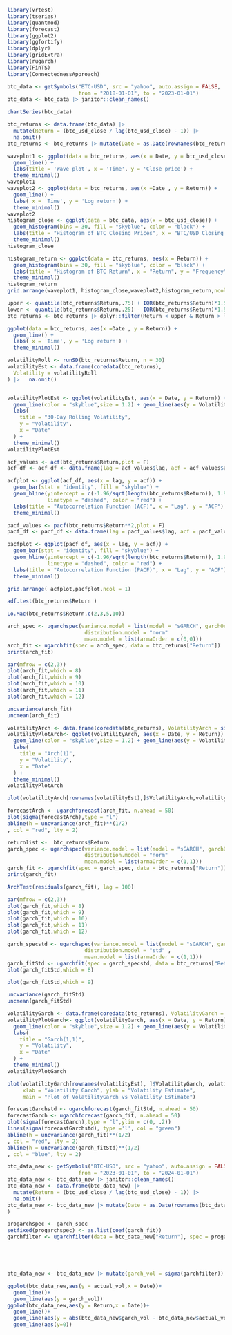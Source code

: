 ```r
library(vrtest)
library(tseries)
library(quantmod) 
library(forecast)
library(ggplot2) 
library(ggfortify)
library(dplyr)
library(gridExtra)
library(rugarch)
library(FinTS) 
library(ConnectednessApproach) 

```


```r
btc_data <- getSymbols("BTC-USD", src = "yahoo", auto.assign = FALSE, 
                       from = "2018-01-01", to = "2023-01-01")
btc_data <- btc_data |> janitor::clean_names()

```
```r
chartSeries(btc_data)
```


```r
btc_returns <- data.frame(btc_data) |> 
  mutate(Return = (btc_usd_close / lag(btc_usd_close) - 1)) |> 
  na.omit() 
btc_returns <- btc_returns |> mutate(Date = as.Date(rownames(btc_returns)))
```
```r
waveplot1 <- ggplot(data = btc_returns, aes(x = Date, y = btc_usd_close )) +
  geom_line() +
  labs(title = 'Wave plot', x = 'Time', y = 'Close price') +
  theme_minimal()
waveplot1
waveplot2 <- ggplot(data = btc_returns, aes(x =Date , y = Return)) +
  geom_line() +
  labs( x = 'Time', y = 'Log return') +
  theme_minimal()
waveplot2
histogram_close <- ggplot(data = btc_data, aes(x = btc_usd_close)) +
  geom_histogram(bins = 30, fill = "skyblue", color = "black") +
  labs(title = "Histogram of BTC Closing Prices", x = "BTC/USD Closing Price", y = "Frequency") +
  theme_minimal()
histogram_close

histogram_return <- ggplot(data = btc_returns, aes(x = Return)) +
  geom_histogram(bins = 30, fill = "skyblue", color = "black") +
  labs(title = "Histogram of BTC Return", x = "Return", y = "Frequency") +
  theme_minimal()
histogram_return
grid.arrange(waveplot1, histogram_close,waveplot2,histogram_return,ncol = 2)

```
```r

upper <- quantile(btc_returns$Return,.75) + IQR(btc_returns$Return)*1.5
lower <- quantile(btc_returns$Return,.25) - IQR(btc_returns$Return)*1.5
btc_returns <- btc_returns |> dplyr::filter(Return < upper & Return > lower)
```
```r
ggplot(data = btc_returns, aes(x =Date , y = Return)) +
  geom_line() +
  labs( x = 'Time', y = 'Log return') +
  theme_minimal()
```


```r
volatilityRoll <- runSD(btc_returns$Return, n = 30) 
volatilityEst <- data.frame(coredata(btc_returns),
  Volatility = volatilityRoll
) |>   na.omit() 


volatilityPlotEst <- ggplot(volatilityEst, aes(x = Date, y = Return)) +
  geom_line(color = "skyblue",size = 1.2) + geom_line(aes(y = Volatility),color = "darkblue") +
  labs(
    title = "30-Day Rolling Volatility",
    y = "Volatility",
    x = "Date"
  ) +
  theme_minimal()
volatilityPlotEst
```
```r
acf_values <- acf(btc_returns$Return,plot = F)
acf_df <- acf_df <- data.frame(lag = acf_values$lag, acf = acf_values$acf)

acfplot <- ggplot(acf_df, aes(x = lag, y = acf)) +
  geom_bar(stat = "identity", fill = "skyblue") +
  geom_hline(yintercept = c(-1.96/sqrt(length(btc_returns$Return)), 1.96/sqrt(length(btc_returns$Return))), 
             linetype = "dashed", color = "red") +
  labs(title = "Autocorrelation Function (ACF)", x = "Lag", y = "ACF") +
  theme_minimal()

pacf_values <- pacf(btc_returns$Return**2,plot = F)
pacf_df <- pacf_df <- data.frame(lag = pacf_values$lag, acf = pacf_values$acf)

pacfplot <- ggplot(pacf_df, aes(x = lag, y = acf)) +
  geom_bar(stat = "identity", fill = "skyblue") +
  geom_hline(yintercept = c(-1.96/sqrt(length(btc_returns$Return)), 1.96/sqrt(length(btc_returns$Return))), 
             linetype = "dashed", color = "red") +
  labs(title = "Autocorrelation Function (PACF)", x = "Lag", y = "ACF") +
  theme_minimal()

grid.arrange( acfplot,pacfplot,ncol = 1)
```
```r
adf.test(btc_returns$Return )
```
```r
Lo.Mac(btc_returns$Return,c(2,3,5,10))
```
```r
arch_spec <- ugarchspec(variance.model = list(model = "sGARCH", garchOrder = c(1,0)),
                         distribution.model = "norm"	,
                         mean.model = list(armaOrder = c(0,0)))
arch_fit <- ugarchfit(spec = arch_spec, data = btc_returns["Return"])
print(arch_fit)
```
```r
par(mfrow = c(2,3))
plot(arch_fit,which = 8)
plot(arch_fit,which = 9)
plot(arch_fit,which = 10)
plot(arch_fit,which = 11)
plot(arch_fit,which = 12)
```
```r
uncvariance(arch_fit)
uncmean(arch_fit)
```
```r
volatilityArch <- data.frame(coredata(btc_returns), VolatilityArch = sigma(arch_fit))
volatilityPlotArch<- ggplot(volatilityArch, aes(x = Date, y = Return)) +
  geom_line(color = "skyblue",size = 1.2) + geom_line(aes(y = VolatilityArch),color = "darkblue") + 
  labs(
    title = "Arch(1)",
    y = "Volatility",
    x = "Date"
  ) +
  theme_minimal()
volatilityPlotArch
```

```r
plot(volatilityArch[rownames(volatilityEst),]$VolatilityArch,volatilityEst$Volatility)
```
```r
forecastArch <- ugarchforecast(arch_fit, n.ahead = 50)
plot(sigma(forecastArch),type = "l")
abline(h = uncvariance(arch_fit)**(1/2)
, col = "red", lty = 2)  
```



```r
returnlist <-  btc_returns$Return
garch_spec <- ugarchspec(variance.model = list(model = "sGARCH", garchOrder = c(1,1)),
                         distribution.model = "norm"	,
                         mean.model = list(armaOrder = c(1,1)))
garch_fit <- ugarchfit(spec = garch_spec, data = btc_returns["Return"])
print(garch_fit)
```






```r
ArchTest(residuals(garch_fit), lag = 100)
```
```r
par(mfrow = c(2,3))
plot(garch_fit,which = 8)
plot(garch_fit,which = 9)
plot(garch_fit,which = 10)
plot(garch_fit,which = 11)
plot(garch_fit,which = 12)
```




```r
garch_specstd <- ugarchspec(variance.model = list(model = "sGARCH", garchOrder = c(1,1)),
                         distribution.model = "std"	,
                         mean.model = list(armaOrder = c(1,1)))
garch_fitStd <- ugarchfit(spec = garch_specstd, data = btc_returns["Return"])
plot(garch_fitStd,which = 8)
```

```r
plot(garch_fitStd,which = 9)

```




```r
uncvariance(garch_fitStd)
uncmean(garch_fitStd)
```
```r
volatilityGarch <- data.frame(coredata(btc_returns), VolatilityGarch = sigma(garch_fitStd))
volatilityPlotGarch<- ggplot(volatilityGarch, aes(x = Date, y = Return)) +
  geom_line(color = "skyblue",size = 1.2) + geom_line(aes(y = VolatilityGarch),color = "darkblue")+
  labs(
    title = "Garch(1,1)",
    y = "Volatility",
    x = "Date"
  ) +
  theme_minimal()
volatilityPlotGarch
```


```r
plot(volatilityGarch[rownames(volatilityEst), ]$VolatilityGarch, volatilityEst$Volatility,
     xlab = "Volatility Garch", ylab = "Volatility Estimate",
     main = "Plot of VolatilityGarch vs Volatility Estimate")


```



```r
forecastGarchstd <- ugarchforecast(garch_fitStd, n.ahead = 50)
forecastGarch <- ugarchforecast(garch_fit, n.ahead = 50)
plot(sigma(forecastGarch),type = "l",ylim = c(0, .2))
lines(sigma(forecastGarchstd), type ='l', col = "green")
abline(h = uncvariance(garch_fit)**(1/2)
, col = "red", lty = 2)  
abline(h = uncvariance(garch_fitStd)**(1/2)
, col = "blue", lty = 2)  
```



```r
btc_data_new <- getSymbols("BTC-USD", src = "yahoo", auto.assign = FALSE, 
                       from = "2023-01-01", to = "2024-01-01")
btc_data_new <- btc_data_new |> janitor::clean_names()
btc_data_new <- data.frame(btc_data_new) |> 
  mutate(Return = (btc_usd_close / lag(btc_usd_close) - 1)) |> 
  na.omit() 
btc_data_new <- btc_data_new |> mutate(Date = as.Date(rownames(btc_data_new)),actual_vol = runSD(btc_data_new$Return, n = 30) 
)


```
```r
progarchspec <- garch_spec
setfixed(progarchspec) <- as.list(coef(garch_fit))
garchfilter <- ugarchfilter(data = btc_data_new["Return"], spec = progarchspec)





btc_data_new <- btc_data_new |> mutate(garch_vol = sigma(garchfilter))
```



```r
ggplot(btc_data_new,aes(y = actual_vol,x = Date))+
  geom_line()+
  geom_line(aes(y = garch_vol))
ggplot(btc_data_new,aes(y = Return,x = Date))+
  geom_line()+
  geom_line(aes(y = abs(btc_data_new$garch_vol - btc_data_new$actual_vol) ))+
  geom_line(aes(y=0))

  
```


















